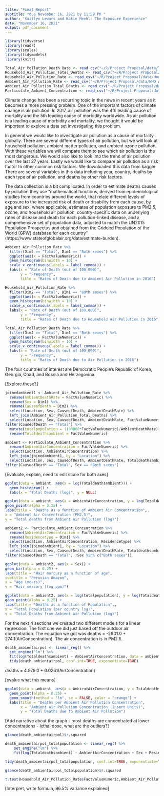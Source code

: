 ```yaml
---
title: "Final Report"
subtitle: "due November 16, 2021 by 11:59 PM "
author: "Kaitlyn Lewars and Katie Meehl: The Exposure Experience"
date: "November 16, 2021"
output: pdf_document
---
```

```r
library(tidyverse)
library(readr)
library(scales)
library(tidymodels)
library(knitr)

Total_Air_Pollution_Death_Rate <- read_csv("~/R/Project Proposal/data/Total Air Pollution Death Rate.csv")
Household_Air_Pollution_Total_Deaths <- read_csv("~/R/Project Proposal/data/Household Air Pollution Total Deaths.csv")
Household_Air_Pollution_Rate <- read_csv("~/R/Project Proposal/data/Household Air Pollution Rate.csv")
Ambient_Air_Pollution_Rate <- read_csv("~/R/Project Proposal/data/WHO Ambient Air Pollution Rate.csv")
Ambient_Air_Pollution_Total_Deaths <- read_csv("~/R/Project Proposal/data/Ambient Air Pollution Total Deaths.csv")
Particulate_Ambient_Concentration <- read_csv("~/R/Project Proposal/data/Ambient Particulate Concentration.csv")
```

Climate change has been a recurring topic in the news in recent years as it becomes a more pressing problem. One of the important factors of climate change is air pollution. In 2017, air pollution was the 4th leading cause of mortality and the 5th leading cause of morbidity worldwide. As air pollution is a leading cause of morbidity and mortality, we thought it would be important to explore a data set investigating this problem. 

In general we would like to investigate air pollution as a cause of mortality globally. There are several different types of air pollution, but we will look at household pollution, ambient matter pollution, and ambient ozone pollution. With these variables we will compare them to see which air pollution is the most dangerous. We would also like to look into the trend of air pollution over the last 27 years. Lastly we would like to compare air pollution as a risk factor to other common risk factors. We downloaded this data from kaggle. There are several variables in this data including year, country, deaths by each type of air pollution, and deaths by other risk factors. 

The data collection is a bit complicated. In order to estimate deaths caused by pollution they use “mathematical functions, derived from epidemiological studies from countries around the world, that relate different levels of exposure to the increased risk of death or disability from each cause, by age and sex, where applicable, estimates of population exposure to PM2.5, ozone, and household air pollution, country-specific data on underlying rates of disease and death for each pollution-linked disease, and a comprehensive set of population data, adjusted to match the UN2015 Population Prospectus and obtained from the Gridded Population of the World (GPW) database for each country” (https://www.stateofglobalair.org/data/estimate-burden).

```r
Ambient_Air_Pollution_Rate %>%
  filter(Dim2 == "Total", Dim1 == "Both sexes") %>%
  ggplot(aes(x = FactValueNumeric)) +
  geom_histogram(binwidth = 10) +
  scale_x_continuous(labels = label_comma()) +
  labs(x = "Rate of Death (out of 100,000)",
       y = "Frequency",
       title = "Rates of Death due to Ambient Air Pollution in 2016")

Household_Air_Pollution_Rate %>%
  filter(Dim2 == "Total", Dim1 == "Both sexes") %>%
  ggplot(aes(x = FactValueNumeric)) +
  geom_histogram(binwidth = 10) +
  scale_x_continuous(labels = label_comma()) +
  labs(x = "Rate of Death (out of 100,000)",
       y = "Frequency",
       title = "Rates of Death due to Household Air Pollution in 2016")

Total_Air_Pollution_Death_Rate %>%
  filter(Dim2 == "Total", Dim1 == "Both sexes") %>%
  ggplot(aes(x = FactValueNumeric)) +
  geom_histogram(binwidth = 10) +
  scale_x_continuous(labels = label_comma()) +
  labs(x = "Rate of Death (out of 100,000)",
       y = "Frequency",
       title = "Rates of Death due to Air Pollution in 2016")
```

The four countries of interest are Democratic People's Republic of Korea, Georgia, Chad, and Bosnia and Herzegovina.

[Explore these?]

```r
joinedambient1 <- Ambient_Air_Pollution_Rate %>%
  rename(AmbientDeathRate = FactValueNumeric) %>%
  rename(Sex = Dim1) %>%
  rename(CauseofDeath = Dim2) %>%
  select(Location, Sex, CauseofDeath, AmbientDeathRate) %>%
  left_join(Ambient_Air_Pollution_Total_Deaths) %>%
  select(Location, Sex, CauseofDeath, AmbientDeathRate, FactValueNumeric) %>%
filter(CauseofDeath == "Total") %>%
  mutate(totalpopulation = (100000*FactValueNumeric)/AmbientDeathRate) %>%
  rename(Totaldeathsambient = FactValueNumeric)
```


```r
ambient <- Particulate_Ambient_Concentration %>%
  rename(AmbientAirConcentration = FactValueNumeric) %>%
  select(Location, AmbientAirConcentration) %>%
  left_join(joinedambient1, by = "Location") %>%
  select(Location, Sex, CauseofDeath, AmbientDeathRate, Totaldeathsambient, AmbientAirConcentration, totalpopulation) %>%
filter(CauseofDeath == "Total", Sex == "Both sexes")
```

[Evaluate, explain, need to edit scale for both axes]

```r
ggplot(data = ambient, aes(x = log(Totaldeathsambient))) +
  geom_histogram() +
  labs(x = "Total Deaths (log)", y = NULL)
```

```r
ggplot(data = ambient, aes(x = AmbientAirConcentration, y = log(Totaldeathsambient))) +
geom_point(alpha = 0.25) +
labs(title = "Deaths as a function of Ambient Air Concentration",,
x = "Ambient Air Concentration (PM2.5)",
y = "Total deaths from Ambient Air Pollution (log)")
```

```r
ambient2 <- Particulate_Ambient_Concentration %>%
  rename(AmbientAirConcentration = FactValueNumeric) %>%
  rename(Residencetype = Dim1) %>%
  select(Location, AmbientAirConcentration, Residencetype) %>%
  left_join(joinedambient1, by = "Location") %>%
  select(Location, Sex, CauseofDeath, AmbientDeathRate, Totaldeathsambient, AmbientAirConcentration, totalpopulation, Residencetype) %>%
filter(CauseofDeath == "Total", !Sex %in% c("Both sexes"))
```

```r
ggplot(data = ambient2, aes(x = Sex)) +
geom_bar(alpha = 0.25) +
labs(title = "Hair mercury as a function of age",
subtitle = "Peruvian Amazon",
x = "Age (years)",
y = "Hair mercury (log ppm)")
```

```r
ggplot(data = ambient2, aes(x = log(totalpopulation), y = log(Totaldeathsambient))) +
geom_point(alpha = 0.25) +
labs(title = "Deaths as a function of Population",,
x = "Total Population (per country log)",
y = "Total Deaths from Ambient Air Pollution (log)")
```

For the next 4 sections we created two different models for a linear regression. The first one we did just based off the outdoor air concentration. The equation we got was deaths = -2601.0 + 274.1(AirConcentration). The air concentration is in PM2.5. 


```r
death_ambientairpol <- linear_reg() %>%
  set_engine("lm") %>%
  fit(log(Totaldeathsambient) ~ AmbientAirConcentration, data = ambient)
  tidy(death_ambientairpol, conf.int=TRUE, exponentiate=TRUE)
```
deaths = 4.979.0 + 0.0261(AirConcentration)

[evalue what this means]

```r
ggplot(data = ambient, aes(x = AmbientAirConcentration, y = Totaldeathsambient)) +
  geom_point(alpha = 0.25) +
  geom_smooth(method = "lm", se = FALSE, color = "orange") +
  labs(title = "Deaths per Ambient Air Pollution Concentration",
       x = "Ambient Air Pollution Concentration (Insert Units)",
       y = "Total Deaths due to Ambient Air Pollution")
```
[Add narrative about the graph - most deaths are concentrated at lower concentrations - lethal dose, what are the outliers?]

```r
glance(death_ambientairpol)$r.squared
```


```r
death_ambientairpol_totalpopulation <- linear_reg() %>%
    set_engine("lm") %>%
    fit(log(Totaldeathsambient) ~ AmbientAirConcentration + Sex + Residencetype, data = ambient2)

tidy(death_ambientairpol_totalpopulation, conf.int=TRUE, exponentiate=TRUE)

glance(death_ambientairpol_totalpopulation)$r.squared
```


```r
t.test(Household_Air_Pollution_Rate$FactValueNumeric,Ambient_Air_Pollution_Rate$FactValueNumeric, var.equal = FALSE)
```

[Interpret, write formula, 96.5% variance explained]
